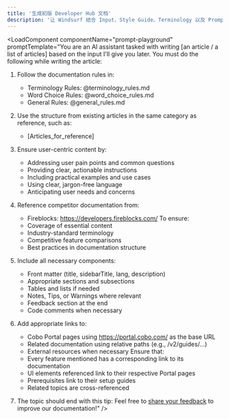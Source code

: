 ```yaml
---
title: '生成初版 Developer Hub 文档'
description: '让 Windsurf 结合 Input、Style Guide、Terminology 以及 Prompt 来自动生成一篇或一组新文档。'
---
```



<LoadComponent componentName="prompt-playground" promptTemplate="You are an AI assistant tasked with writing [an article / a list of articles] based on the input I'll give you later. You must do the following while writing the article:

1. Follow the documentation rules in:
   - Terminology Rules: @terminology_rules.md
   - Word Choice Rules: @word_choice_rules.md
   - General Rules: @general_rules.md

2. Use the structure from existing articles in the same category as reference, such as:
   - [Articles_for_reference]

3. Ensure user-centric content by:
   - Addressing user pain points and common questions
   - Providing clear, actionable instructions
   - Including practical examples and use cases
   - Using clear, jargon-free language
   - Anticipating user needs and concerns

4. Reference competitor documentation from:
   - Fireblocks: https://developers.fireblocks.com/
   To ensure:
   - Coverage of essential content
   - Industry-standard terminology
   - Competitive feature comparisons
   - Best practices in documentation structure

5. Include all necessary components:
   - Front matter (title, sidebarTitle, lang, description)
   - Appropriate sections and subsections
   - Tables and lists if needed
   - Notes, Tips, or Warnings where relevant
   - Feedback section at the end
   - Code comments when necessary

6. Add appropriate links to:
   - Cobo Portal pages using https://portal.cobo.com/ as the base URL
   - Related documentation using relative paths (e.g., /v2/guides/...)
   - External resources when necessary
   Ensure that:
   - Every feature mentioned has a corresponding link to its documentation
   - UI elements referenced link to their respective Portal pages
   - Prerequisites link to their setup guides
   - Related topics are cross-referenced

7. The topic should end with this tip: <Tip>Feel free to [share your feedback](https://forms.zohopublic.com/cobo/form/DocumentFeedbackForm/formperma/QvLOhxJv1_JMsJ-1dleZ8Itb_7rzN-LtgvsDdxosoVI) to improve our documentation!</Tip>" />

